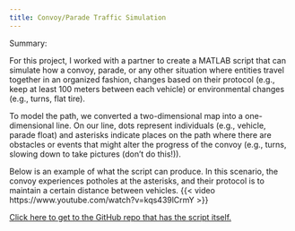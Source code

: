 ---
title: Convoy/Parade Traffic Simulation
---
Summary:

For this project, I worked with a partner to create a MATLAB script that can simulate how a convoy, parade, or any other situation where entities travel together in an organized fashion, changes based on their protocol (e.g., keep at least 100 meters between each vehicle) or environmental changes (e.g., turns, flat tire). 

To model the path, we converted a two-dimensional map into a one-dimensional line. On our line, dots represent individuals (e.g., vehicle, parade float) and asterisks indicate places on the path where there are obstacles or events that might alter the progress of the convoy (e.g., turns, slowing down to take pictures (don't do this!)).

Below is an example of what the script can produce. In this scenario, the convoy experiences potholes at the asterisks, and their protocol is to maintain a certain distance between vehicles. 
{{< video https://www.youtube.com/watch?v=kqs439lCrmY >}}

[Click here to get to the GitHub repo that has the script itself.](https://github.com/serizawalynn/SpecialTopics)
